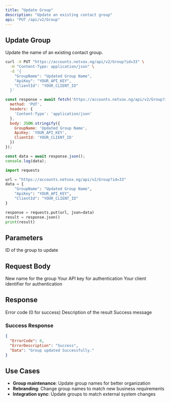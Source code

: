 ```yaml
---
title: "Update Group"
description: "Update an existing contact group"
api: "PUT /api/v2/Group"
---
```


## Update Group

Update the name of an existing contact group.

<CodeGroup>

```bash cURL
curl -X PUT "https://accounts.netvox.ng/api/v2/Group?id=33" \
  -H "Content-Type: application/json" \
  -d '{
    "GroupName": "Updated Group Name",
    "ApiKey": "YOUR_API_KEY",
    "ClientId": "YOUR_CLIENT_ID"
  }'
```

```javascript JavaScript
const response = await fetch('https://accounts.netvox.ng/api/v2/Group?id=33', {
  method: 'PUT',
  headers: {
    'Content-Type': 'application/json'
  },
  body: JSON.stringify({
    GroupName: 'Updated Group Name',
    ApiKey: 'YOUR_API_KEY',
    ClientId: 'YOUR_CLIENT_ID'
  })
});

const data = await response.json();
console.log(data);
```

```python Python
import requests

url = "https://accounts.netvox.ng/api/v2/Group?id=33"
data = {
    "GroupName": "Updated Group Name",
    "ApiKey": "YOUR_API_KEY",
    "ClientId": "YOUR_CLIENT_ID"
}

response = requests.put(url, json=data)
result = response.json()
print(result)
```

</CodeGroup>

## Parameters

<ParamField query="id" type="number" required>
  ID of the group to update
</ParamField>

## Request Body

<ParamField body="GroupName" type="string" required>
  New name for the group
</ParamField>

<ParamField body="ApiKey" type="string" required>
  Your API key for authentication
</ParamField>

<ParamField body="ClientId" type="string" required>
  Your client identifier for authentication
</ParamField>

## Response

<ResponseField name="ErrorCode" type="number">
  Error code (0 for success)
</ResponseField>

<ResponseField name="ErrorDescription" type="string">
  Description of the result
</ResponseField>

<ResponseField name="Data" type="string">
  Success message
</ResponseField>

### Success Response

```json
{
  "ErrorCode": 0,
  "ErrorDescription": "Success",
  "Data": "Group updated Successfully."
}
```

## Use Cases

- **Group maintenance**: Update group names for better organization
- **Rebranding**: Change group names to match new business requirements
- **Integration sync**: Update groups to match external system changes
